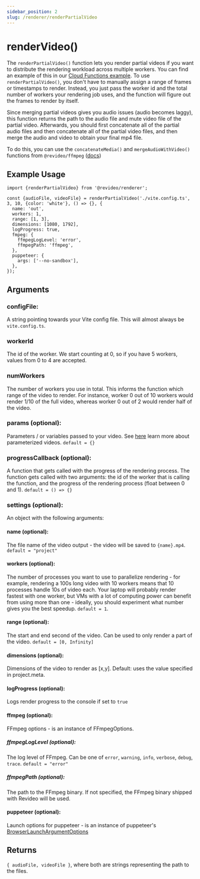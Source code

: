 ```yaml
---
sidebar_position: 2
slug: /renderer/renderPartialVideo
---
```


# renderVideo()

The `renderPartialVideo()` function lets you render partial videos if you want to distribute the rendering workload across multiple workers. You can find an example of this in our [Cloud Functions example](https://github.com/redotvideo/examples/tree/main/google-cloud-run-parallelized).
To use `renderPartialVideo()`, you don't have to manually assign a range of frames or timestamps to render. Instead, you just pass the worker id and the total number of workers your rendering job uses, and the function will figure out the frames to render by itself.

Since merging partial videos gives you audio issues (audio becomes laggy), this function returns the path to the audio file and mute video file of the partial video. Afterwards, you should first concatenate all of the partial audio files and then concatenate all of the partial video files, and then merge the audio and video to obtain your final mp4 file.

To do this, you can use the `concatenateMedia()` and `mergeAudioWithVideo()` functions from `@revideo/ffmpeg` ([docs](/ffmpeg))

## Example Usage

```tsx
import {renderPartialVideo} from '@revideo/renderer';

const {audioFile, videoFile} = renderPartialVideo('./vite.config.ts', 3, 10, {color: 'white'}, () => {}, {
  name: 'out',
  workers: 1,
  range: [1, 3],
  dimensions: [1080, 1792],
  logProgress: true,
  fmpeg: {
    ffmpegLogLevel: 'error',
    ffmpegPath: 'ffmpeg',
  },
  puppeteer: {
    args: ['--no-sandbox'],
  },
});
```

## Arguments

### configFile:

A string pointing towards your Vite config file. This will almost always be
`vite.config.ts`.

### workerId

The id of the worker. We start counting at 0, so if you have 5 workers, values from 0 to 4 are accepted.

### numWorkers

The number of workers you use in total. This informs the function which range of the video to render. For instance, worker 0 out of 10 workers would render 1/10 of the full video, whereas worker 0 out of 2 would render half of the video.

### params (optional):

Parameters / or variables passed to your video. See [here](/parameterized-video)
learn more about parameterized videos. `default = {}`

### progressCallback (optional):

A function that gets called with the progress of the rendering process. The
function gets called with two arguments: the id of the worker that is calling
the function, and the progress of the rendering process (float between 0 and 1).
`default = () => {}`

### settings (optional):

An object with the following arguments:

#### name (optional):

The file name of the video output - the video will be saved to `{name}.mp4`.
`default = "project"`

#### workers (optional):

The number of processes you want to use to parallelize rendering - for example,
rendering a 100s long video with 10 workers means that 10 processes handle 10s
of video each. Your laptop will probably render fastest with one worker, but VMs
with a lot of computing power can benefit from using more than one - ideally,
you should experiment what number gives you the best speedup. `default = 1`.

#### range (optional):

The start and end second of the video. Can be used to only render a part of the
video. `default = [0, Infinity]`

#### dimensions (optional):

Dimensions of the video to render as [x,y]. Default: uses the value specified in
project.meta.

#### logProgress (optional):

Logs render progress to the console if set to `true`

#### ffmpeg (optional):

FFmpeg options - is an instance of FFmpegOptions.

##### ffmpegLogLevel (optional):

The log level of FFmpeg. Can be one of `error`, `warning`, `info`, `verbose`,
`debug`, `trace`. `default = "error"`

##### ffmpegPath (optional):

The path to the FFmpeg binary. If not specified, the FFmpeg binary shipped with
Revideo will be used.

#### puppeteer (optional):

Launch options for puppeteer - is an instance of puppeteer's
[BrowserLaunchArgumentOptions](https://pptr.dev/api/puppeteer.browserlaunchargumentoptions/)

## Returns

`{ audioFile, videoFile }`, where both are strings representing the path to the files.